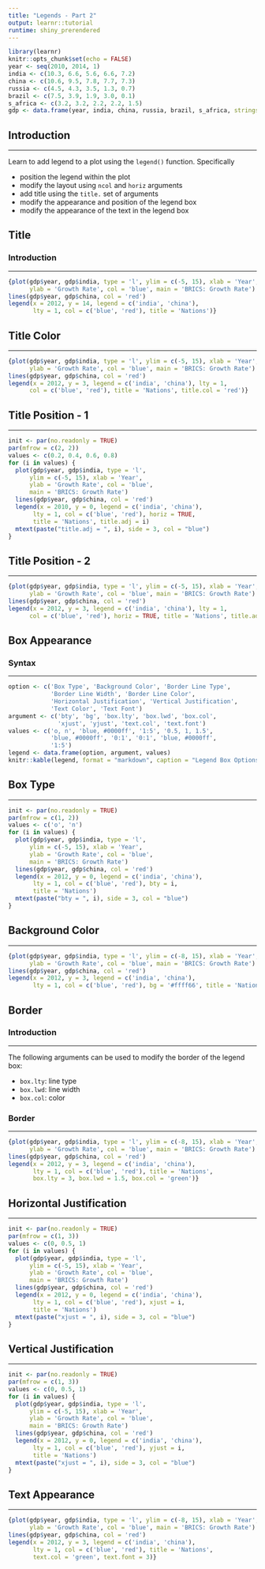 ```yaml
---
title: "Legends - Part 2"
output: learnr::tutorial
runtime: shiny_prerendered
---
```


```r
library(learnr)
knitr::opts_chunk$set(echo = FALSE)
year <- seq(2010, 2014, 1)
india <- c(10.3, 6.6, 5.6, 6.6, 7.2)
china <- c(10.6, 9.5, 7.8, 7.7, 7.3)
russia <- c(4.5, 4.3, 3.5, 1.3, 0.7)
brazil <- c(7.5, 3.9, 1.9, 3.0, 0.1)
s_africa <- c(3.2, 3.2, 2.2, 2.2, 1.5)
gdp <- data.frame(year, india, china, russia, brazil, s_africa, stringsAsFactors = FALSE)
```

## Introduction

<hr>

Learn to add legend to a plot using the `legend()` function. Specifically

- position the legend within the plot
- modify the layout using `ncol` and `horiz` arguments
- add title using the `title.` set of arguments
- modify the appearance and position of the legend box
- modify the appearance of the text in the legend box

## Title

### Introduction

<hr>

```r
{plot(gdp$year, gdp$india, type = 'l', ylim = c(-5, 15), xlab = 'Year',
      ylab = 'Growth Rate', col = 'blue', main = 'BRICS: Growth Rate')
lines(gdp$year, gdp$china, col = 'red')
legend(x = 2012, y = 14, legend = c('india', 'china'),
       lty = 1, col = c('blue', 'red'), title = 'Nations')}
```

## Title Color

<hr>

```r
{plot(gdp$year, gdp$india, type = 'l', ylim = c(-5, 15), xlab = 'Year',
      ylab = 'Growth Rate', col = 'blue', main = 'BRICS: Growth Rate')
lines(gdp$year, gdp$china, col = 'red')
legend(x = 2012, y = 3, legend = c('india', 'china'), lty = 1, 
      col = c('blue', 'red'), title = 'Nations', title.col = 'red')}
```

## Title Position - 1

<hr>

```r
init <- par(no.readonly = TRUE)
par(mfrow = c(2, 2))
values <- c(0.2, 0.4, 0.6, 0.8)
for (i in values) {
  plot(gdp$year, gdp$india, type = 'l',
      ylim = c(-5, 15), xlab = 'Year',
      ylab = 'Growth Rate', col = 'blue',
      main = 'BRICS: Growth Rate')
  lines(gdp$year, gdp$china, col = 'red')
  legend(x = 2010, y = 0, legend = c('india', 'china'),
       lty = 1, col = c('blue', 'red'), horiz = TRUE,
       title = 'Nations', title.adj = i)
  mtext(paste("title.adj = ", i), side = 3, col = "blue")
}
```

## Title Position - 2

<hr>

```r
{plot(gdp$year, gdp$india, type = 'l', ylim = c(-5, 15), xlab = 'Year',
      ylab = 'Growth Rate', col = 'blue', main = 'BRICS: Growth Rate')
lines(gdp$year, gdp$china, col = 'red')
legend(x = 2012, y = 3, legend = c('india', 'china'), lty = 1, 
      col = c('blue', 'red'), horiz = TRUE, title = 'Nations', title.adj = 0.1)}
```

## Box Appearance

### Syntax

<hr>

```r
option <- c('Box Type', 'Background Color', 'Border Line Type',
            'Border Line Width', 'Border Line Color', 
            'Horizontal Justification', 'Vertical Justification',
            'Text Color', 'Text Font')
argument <- c('bty', 'bg', 'box.lty', 'box.lwd', 'box.col',
              'xjust', 'yjust', 'text.col', 'text.font')
values <- c('o, n', 'blue, #0000ff', '1:5', '0.5, 1, 1.5',
            'blue, #0000ff', '0:1', '0:1', 'blue, #0000ff',
            '1:5')
legend <- data.frame(option, argument, values)
knitr::kable(legend, format = "markdown", caption = "Legend Box Options")
```

## Box Type

<hr>

```r
init <- par(no.readonly = TRUE)
par(mfrow = c(1, 2))
values <- c('o', 'n')
for (i in values) {
  plot(gdp$year, gdp$india, type = 'l',
      ylim = c(-5, 15), xlab = 'Year',
      ylab = 'Growth Rate', col = 'blue',
      main = 'BRICS: Growth Rate')
  lines(gdp$year, gdp$china, col = 'red')
  legend(x = 2012, y = 0, legend = c('india', 'china'),
       lty = 1, col = c('blue', 'red'), bty = i,
       title = 'Nations')
  mtext(paste("bty = ", i), side = 3, col = "blue")
}
```

## Background Color

<hr>

```r
{plot(gdp$year, gdp$india, type = 'l', ylim = c(-8, 15), xlab = 'Year',
      ylab = 'Growth Rate', col = 'blue', main = 'BRICS: Growth Rate')
lines(gdp$year, gdp$china, col = 'red')
legend(x = 2012, y = 3, legend = c('india', 'china'),
       lty = 1, col = c('blue', 'red'), bg = '#ffff66', title = 'Nations')}
```

## Border

### Introduction

<hr>

The following arguments can be used to modify the border of the legend box:

- `box.lty`: line type
- `box.lwd`: line width
- `box.col`: color

### Border

<hr>

```r
{plot(gdp$year, gdp$india, type = 'l', ylim = c(-8, 15), xlab = 'Year',
      ylab = 'Growth Rate', col = 'blue', main = 'BRICS: Growth Rate')
lines(gdp$year, gdp$china, col = 'red')
legend(x = 2012, y = 3, legend = c('india', 'china'),
       lty = 1, col = c('blue', 'red'), title = 'Nations',
       box.lty = 3, box.lwd = 1.5, box.col = 'green')}
```

## Horizontal Justification

<hr>
 
```r
init <- par(no.readonly = TRUE)
par(mfrow = c(1, 3))
values <- c(0, 0.5, 1)
for (i in values) {
  plot(gdp$year, gdp$india, type = 'l',
      ylim = c(-5, 15), xlab = 'Year',
      ylab = 'Growth Rate', col = 'blue',
      main = 'BRICS: Growth Rate')
  lines(gdp$year, gdp$china, col = 'red')
  legend(x = 2012, y = 0, legend = c('india', 'china'),
       lty = 1, col = c('blue', 'red'), xjust = i,
       title = 'Nations')
  mtext(paste("xjust = ", i), side = 3, col = "blue")
}
```

## Vertical Justification

<hr>

```r
init <- par(no.readonly = TRUE)
par(mfrow = c(1, 3))
values <- c(0, 0.5, 1)
for (i in values) {
  plot(gdp$year, gdp$india, type = 'l',
      ylim = c(-5, 15), xlab = 'Year',
      ylab = 'Growth Rate', col = 'blue',
      main = 'BRICS: Growth Rate')
  lines(gdp$year, gdp$china, col = 'red')
  legend(x = 2012, y = 0, legend = c('india', 'china'),
       lty = 1, col = c('blue', 'red'), yjust = i,
       title = 'Nations')
  mtext(paste("xjust = ", i), side = 3, col = "blue")
}
```


## Text Appearance

<hr>

```r
{plot(gdp$year, gdp$india, type = 'l', ylim = c(-8, 15), xlab = 'Year',
      ylab = 'Growth Rate', col = 'blue', main = 'BRICS: Growth Rate')
lines(gdp$year, gdp$china, col = 'red')
legend(x = 2012, y = 3, legend = c('india', 'china'),
       lty = 1, col = c('blue', 'red'), title = 'Nations',
       text.col = 'green', text.font = 3)}
```

